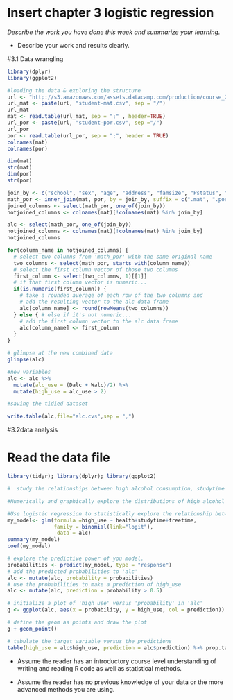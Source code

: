 # Insert chapter 3 logistic regression

*Describe the work you have done this week and summarize your learning.*

- Describe your work and results clearly. 

#3.1 Data wrangling 
```r
library(dplyr)
library(ggplot2)

#loading the data & exploring the structure
url <- "http://s3.amazonaws.com/assets.datacamp.com/production/course_2218/datasets"
url_mat <- paste(url, "student-mat.csv", sep = "/")
url_mat
mat <- read.table(url_mat, sep = ";" , header=TRUE)
url_por <- paste(url, "student-por.csv", sep ="/")
url_por
por <- read.table(url_por, sep = ";", header = TRUE)
colnames(mat)
colnames(por)

dim(mat)
str(mat)
dim(por)
str(por)

join_by <- c("school", "sex", "age", "address", "famsize", "Pstatus", "Medu", "Fedu", "Mjob", "Fjob", "reason", "nursery","internet")
math_por <- inner_join(mat, por, by = join_by, suffix = c(".mat", ".por"))
joined_columns <- select(math_por, one_of(join_by))
notjoined_columns <- colnames(mat)[!colnames(mat) %in% join_by]

alc <- select(math_por, one_of(join_by))
notjoined_columns <- colnames(mat)[!colnames(mat) %in% join_by]
notjoined_columns

for(column_name in notjoined_columns) {
  # select two columns from 'math_por' with the same original name
  two_columns <- select(math_por, starts_with(column_name))
  # select the first column vector of those two columns
  first_column <- select(two_columns, 1)[[1]]
  # if that first column vector is numeric...
  if(is.numeric(first_column)) {
    # take a rounded average of each row of the two columns and
    # add the resulting vector to the alc data frame
    alc[column_name] <- round(rowMeans(two_columns))
  } else { # else if it's not numeric...
    # add the first column vector to the alc data frame
    alc[column_name] <- first_column
  }
}

# glimpse at the new combined data
glimpse(alc)

#new variables
alc <- alc %>% 
  mutate(alc_use = (Dalc + Walc)/2) %>% 
  mutate(high_use = alc_use > 2)

#saving the tidied dataset

write.table(alc,file="alc.cvs",sep = ",")
```


#3.2data analysis 

# Read the data file
```r
library(tidyr); library(dplyr); library(ggplot2)

#  study the relationships between high alcohol consumption, studytime health，and freetime

#Numerically and graphically explore the distributions of high alcohol consumption, studytime health，and freetime，and their relationships with alcohol consumption

```

```r
#Use logistic regression to statistically explore the relationship between choosen variables.
my_model<- glm(formula =high_use ~ health+studytime+freetime,
               family = binomial(link="logit"),
                data = alc)
summary(my_model)
coef(my_model)
```



```r
# explore the predictive power of you model.
probabilities <- predict(my_model, type = "response")
# add the predicted probabilities to 'alc'
alc <- mutate(alc, probability = probabilities)
# use the probabilities to make a prediction of high_use
alc <- mutate(alc, prediction = probability > 0.5)

# initialize a plot of 'high_use' versus 'probability' in 'alc'
g <- ggplot(alc, aes(x = probability, y = high_use, col = prediction))

# define the geom as points and draw the plot
g + geom_point()

# tabulate the target variable versus the predictions
table(high_use = alc$high_use, prediction = alc$prediction) %>% prop.table %>% addmargins


```

- Assume the reader has an introductory course level understanding of writing and reading R code as well as statistical methods.


- Assume the reader has no previous knowledge of your data or the more advanced methods you are using.
